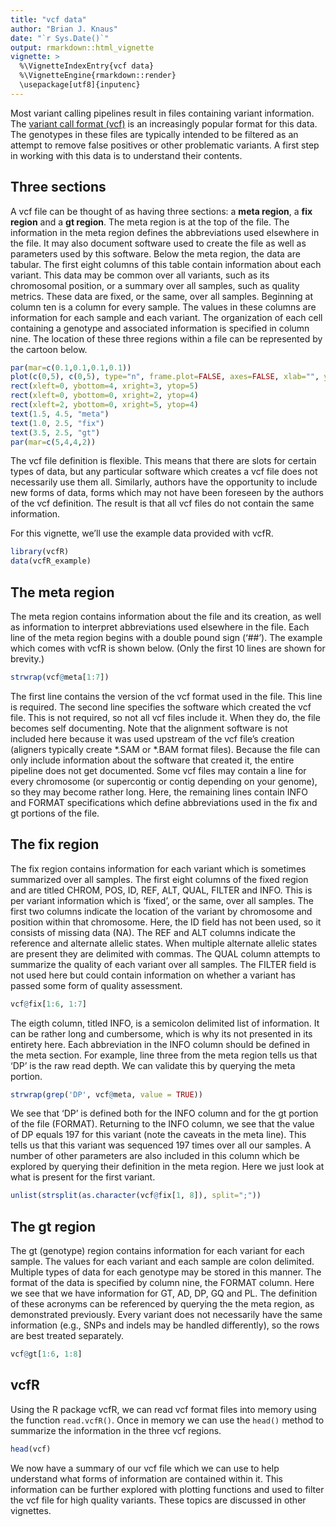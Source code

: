 ```yaml
---
title: "vcf data"
author: "Brian J. Knaus"
date: "`r Sys.Date()`"
output: rmarkdown::html_vignette
vignette: >
  %\VignetteIndexEntry{vcf data}
  %\VignetteEngine{rmarkdown::render}
  \usepackage[utf8]{inputenc}
---
```



Most variant calling pipelines result in files containing variant information.
The [variant call format (vcf)](http://samtools.github.io/hts-specs/ "vcf format at hts-specs") is an increasingly popular format for this data.
The genotypes in these files are typically intended to be filtered as an attempt to remove false positives or other problematic variants.
A first step in working with this data is to understand their contents.


## Three sections


A vcf file can be thought of as having three sections: a **meta region**, a **fix region** and a **gt region**.
The meta region is at the top of the file.
The information in the meta region defines the abbreviations used elsewhere in the file.
It may also document software used to create the file as well as parameters used by this software.
Below the meta region, the data are tabular.
The first eight columns of this table contain information about each variant.
This data may be common over all variants, such as its chromosomal position, or a summary over all samples, such as quality metrics.
These data are fixed, or the same, over all samples.
Beginning at column ten is a column for every sample.
The values in these columns are information for each sample and each variant.
The organization of each cell containing a genotype and associated information is specified in column nine.
The location of these three regions within a file can be represented by the cartoon below.


```r
par(mar=c(0.1,0.1,0.1,0.1))
plot(c(0,5), c(0,5), type="n", frame.plot=FALSE, axes=FALSE, xlab="", ylab="")
rect(xleft=0, ybottom=4, xright=3, ytop=5)
rect(xleft=0, ybottom=0, xright=2, ytop=4)
rect(xleft=2, ybottom=0, xright=5, ytop=4)
text(1.5, 4.5, "meta")
text(1.0, 2.5, "fix")
text(3.5, 2.5, "gt")
par(mar=c(5,4,4,2))
```


The vcf file definition is flexible.
This means that there are slots for certain types of data, but any particular software which creates a vcf file does not necessarily use them all.
Similarly, authors have the opportunity to include new forms of data, forms which may not have been foreseen by the authors of the vcf definition.
The result is that all vcf files do not contain the same information.


For this vignette, we'll use the example data provided with vcfR.


```r
library(vcfR)
data(vcfR_example)
```


## The meta region


The meta region contains information about the file and its creation, as well as information to interpret abbreviations used elsewhere in the file.
Each line of the meta region begins with a double pound sign ('##').
The example which comes with vcfR is shown below.
(Only the first 10 lines are shown for brevity.)



```r
strwrap(vcf@meta[1:7])
```


The first line contains the version of the vcf format used in the file.
This line is required.
The second line specifies the software which created the vcf file.
This is not required, so not all vcf files include it.
When they do, the file becomes self documenting.
Note that the alignment software is not included here because it was used upstream of the vcf file's creation (aligners typically create \*.SAM or \*.BAM format files).
Because the file can only include information about the software that created it, the entire pipeline does not get documented.
Some vcf files may contain a line for every chromosome (or supercontig or contig depending on your genome), so they may become rather long.
Here, the remaining lines contain INFO and FORMAT specifications which define abbreviations used in the fix and gt portions of the file.



## The fix region

The fix region contains information for each variant which is sometimes summarized over all samples.
The first eight columns of the fixed region and are titled CHROM, POS, ID, REF, ALT, QUAL, FILTER and INFO.
This is per variant information which is 'fixed', or the same, over all samples.
The first two columns indicate the location of the variant by chromosome and position within that chromosome.
Here, the ID field has not been used, so it consists of missing data (NA).
The REF and ALT columns indicate the reference and alternate allelic states.
When multiple alternate allelic states are present they are delimited with commas.
The QUAL column attempts to summarize the quality of each variant over all samples.
The FILTER field is not used here but could contain information on whether a variant has passed some form of quality assessment. 


```r
vcf@fix[1:6, 1:7]
```



The eigth column, titled INFO, is a semicolon delimited list of information.
It can be rather long and cumbersome, which is why its not presented in its entirety here.
Each abbreviation in the INFO column should be defined in the meta section.
For example, line three from the meta region tells us that 'DP' is the raw read depth.
We can validate this by querying the meta portion.


```r
strwrap(grep('DP', vcf@meta, value = TRUE))
```

We see that 'DP' is defined both for the INFO column and for the gt portion of the file (FORMAT).
Returning to the INFO column, we see that the value of DP equals 197 for this variant (note the caveats in the meta line).
This tells us that this variant was sequenced 197 times over all our samples.
A number of other parameters are also included in this column which be explored by querying their definition in the meta region.
Here we just look at what is present for the first variant.


```r
unlist(strsplit(as.character(vcf@fix[1, 8]), split=";"))
```



## The gt region


The gt (genotype) region contains information for each variant for each sample.
The values for each variant and each sample are colon delimited.
Multiple types of data for each genotype may be stored in this manner.
The format of the data is specified by column nine, the FORMAT column.
Here we see that we have information for GT, AD, DP, GQ and PL.
The definition of these acronyms can be referenced by querying the the meta region, as demonstrated previously.
Every variant does not necessarily have the same information (e.g., SNPs and indels may be handled differently), so the rows are best treated separately.



```r
vcf@gt[1:6, 1:8]
```




## vcfR


Using the R package vcfR, we can read vcf format files into memory using the function `read.vcfR()`.
Once in memory we can use the `head()` method to summarize the information in the three vcf regions.



```r
head(vcf)
```


We now have a summary of our vcf file which we can use to help understand what forms of information are contained within it.
This information can be further explored with plotting functions and used to filter the vcf file for high quality variants.
These topics are discussed in other vignettes.



